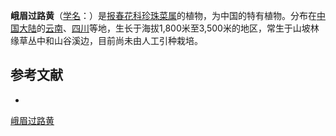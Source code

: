 {{Speciesbox
| name = 峨眉过路黄
| status = 
| status_system = 
| image =
| genus = Lysimachia
| species = omeiensis
| authority = Hemsl.
}}

'''峨眉过路黄'''（[[学名|学名]]：{{lang|la|''Lysimachia omeiensis''}}）是[[报春花科|报春花科]][[珍珠菜属|珍珠菜属]]的植物，为中国的特有植物。分布在[[中国大陆|中国大陆]]的[[云南|云南]]、[[四川|四川]]等地，生长于海拔1,800米至3,500米的地区，常生于山坡林缘草丛中和山谷溪边，目前尚未由人工引种栽培。

== 参考文献 ==
<div class="references-small">
* {{cite web| url =http://www.bioinfo.cn/db05/KmzwSpecies.php?action=view&id=17605| title =峨眉过路黄| work =《中国高等植物数据库全库》| publisher =中国科学院微生物研究所| author =昆明植物研究所| accessdate =2009-02-25| deadurl =yes| archiveurl =https://web.archive.org/web/20160305022712/http://www.bioinfo.cn/db05/KmzwSpecies.php?action=view&id=17605| archivedate =2016-03-05}}
</div>
{{Taxonbar|from=Q15228290}}

[[Category:珍珠菜属|峨眉过路黄]]


{{植物小作品}}